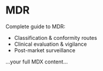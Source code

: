 

# MDR

Complete guide to MDR:  
- Classification & conformity routes  
- Clinical evaluation & vigilance  
- Post-market surveillance  

…your full MDX content…
